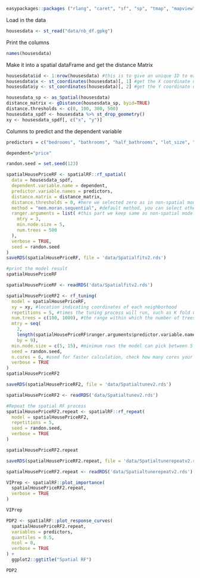```r
easypackages::packages ("rlang", "caret", "sf", "sp", "tmap", "mapview", "car", "RColorBrewer", "tidyverse", "osmdata", "nngeo", "FNN", "rpart", "rpart.plot", "sessioninfo", "rattle", "ipred", "tidymodels", "ranger", "modelStudio", "DALEX", "DALEXtra", "vip", "pdp", "rgeos", "spatialRF")
```

Load in the data
```r
housesdata <- st_read("data/nb_df.gpkg")
```

Print the columns
```r
names(housesdata)
```

Make it into a spatial dataFrame and get the distance Matrix
```r
housesdata$id <- 1:nrow(housesdata) #this is to give an unique ID to each row
housesdata$x <- st_coordinates(housesdata)[, 1] #get the X coordinate of the point
housesdata$y <- st_coordinates(housesdata)[, 2] #get the Y coordinate of the point

housesdata_sp <- as_Spatial(housesdata)
distance_matrix <- gDistance(housesdata_sp, byid=TRUE)
distance.thresholds <- c(0, 100, 300, 500)
housesdata_spdf <- housesdata %>% st_drop_geometry()
xy <- housesdata_spdf[, c("x", "y")]
```

Columns to predict and the dependent variable
```r
predictors = c("bedrooms", "bathrooms", "half_bathrooms", "lot_size", "construction_size", "age", "property_type_id_id", "real_age", "park", "school", "university", "hospital", "sport_facility", "supermarket", "mall", "historic", "museum", "industry", "subway", "bus")

dependent="price"
```

```r
randon.seed = set.seed(123)
```


```r
spatialHousePriceRF <- spatialRF::rf_spatial(
  data = housesdata_spdf,
  dependent.variable.name = dependent,
  predictor.variable.names = predictors,
  distance.matrix = distance_matrix,
  distance.thresholds = 0, #here we selected zero as in non-spatial model we found at multiple thresholds they all show auto-correlation
  method = "mem.moran.sequential", #default method, you can select other methods too such as mem.effect.recursive, check help for details
  ranger.arguments = list( #this part we keep same as non-spatial model
    mtry = 3,
    min.node.size = 5,
    num.trees = 500
  ),
  verbose = TRUE,
  seed = randon.seed
)
saveRDS(spatialHousePriceRF, file = 'data/Spatialfitv2.rds')

#print the model result
spatialHousePriceRF
```

```r
spatialHousePriceRF <- readRDS('data/Spatialfitv2.rds')
```


```r
spatialHousePriceRF2 <- rf_tuning(
  model = spatialHousePriceRF,
  xy = xy, #location indicating coordinates of each neighborhood 
  repetitions = 5, #times the tuning process will run, such as K fold CV, here 5 means we used 5 folds
  num.trees = c(100, 1000), #the range within which the number of trees the model can select
  mtry = seq(
    2,
    length(spatialHousePriceRF$ranger.arguments$predictor.variable.names), #number of predictors
    by = 9),
  min.node.size = c(5, 15), #minimum rows the model can pick between 5 to 15
  seed = randon.seed,
  n.cores = 6, #used for faster calculation, check how many cores your laptop has before selecting the core numbers
  verbose = TRUE
)
spatialHousePriceRF2
```

```r
saveRDS(spatialHousePriceRF2, file = 'data/Spatialtunev2.rds')
```



```r
spatialHousePriceRF2 <- readRDS('data/Spatialtunev2.rds')
```



```r
#Repeat the spatial RF process 
spatialHousePriceRF2.repeat <- spatialRF::rf_repeat(
  model = spatialHousePriceRF2, 
  repetitions = 5,
  seed = randon.seed,
  verbose = TRUE
)

```

```r
spatialHousePriceRF2.repeat
```


```r
saveRDS(spatialHousePriceRF2.repeat, file = 'data/Spatialtunerepeatv2.rds')
```

```r
spatialHousePriceRF2.repeat <- readRDS('data/Spatialtunerepeatv2.rds')
```



```r
VIPrep <- spatialRF::plot_importance(
  spatialHousePriceRF2.repeat, 
  verbose = TRUE
)

VIPrep
```

```r
PDP2 <- spatialRF::plot_response_curves(
  spatialHousePriceRF2.repeat, 
  variables = predictors,
  quantiles = 0.5,
  ncol = 8,
  verbose = TRUE
) + 
  ggplot2::ggtitle("Spatial RF") 
```

```r
PDP2

```

